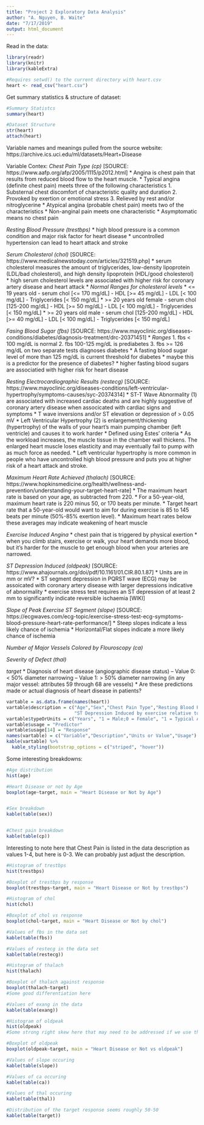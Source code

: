 ```yaml
---
title: "Project 2 Exploratory Data Analysis"
author: "A. Nguyen, B. Waite"
date: "7/17/2019"
output: html_document
---
```


Read in the data: 
```r
library(readr)
library(knitr)
library(kableExtra)

#Requires setwd() to the current directory with heart.csv
heart <- read_csv("heart.csv")
```

Get summary statistics & structure of dataset: 
```r
#Summary Statistcs
summary(heart)

#Dataset Structure
str(heart)
attach(heart)
```

Variable names and meanings pulled from the source website: https://archive.ics.uci.edu/ml/datasets/Heart+Disease

Variable Contex:
  *Chest Pain Type (cp)* [SOURCE: https://www.aafp.org/afp/2005/1115/p2012.html]
    * Angina is chest pain that results from reduced blood flow to the heart muscle.
      * Typical angina (definite chest pain) meets three of the following characteristics
        1. Substernal chest discomfort of characteristic quality and duration
        2. Provoked by exertion or emotional stress
        3. Relieved by rest and/or nitroglycerine
      * Atypical angina (probable chest pain) meets two of the characteristics
      * Non-anginal pain meets one characteristic
      * Asymptomatic means no chest pain
    
  *Resting Blood Pressure (trestbps)*
    * high blood pressure is a common condition and major risk factor for heart disease
    * uncontrolled hypertension can lead to heart attack and stroke
    
  *Serum Cholesterol (chol)* [SOURCE: https://www.medicalnewstoday.com/articles/321519.php]
    * serum cholesterol measures the amount of triglycerides, low-density lipoprotein (LDL/bad cholesterol), and high density lipoprotein (HDL/good cholesterol)
    * high serum cholesterol levels are associated with higher risk for coronary artery disease and heart attack
    * *Normal Ranges for cholesterol levels*
      * <= 19 years old - serum chol [<= 170 mg/dL] - HDL [>= 45 mg/dL] - LDL [< 100 mg/dL] - Triglycerides [< 150 mg/dL]
      * >= 20 years old female - serum chol [125-200 mg/dL] - HDL [>= 50 mg/dL] - LDL [< 100 mg/dL] - Triglycerides [< 150 mg/dL]
      * >= 20 years old male - serum chol [125-200 mg/dL] - HDL [>= 40 mg/dL] - LDL [< 100 mg/dL] - Triglycerides [< 150 mg/dL]
    
  *Fasing Blood Sugar (fbs)* [SOURCE: https://www.mayoclinic.org/diseases-conditions/diabetes/diagnosis-treatment/drc-20371451]
    * *Ranges*
      1. fbs < 100 mg/dL is normal
      2. fbs 100-125 mg/dL is prediabetes
      3. fbs >= 126 mg/dL on two separate tests diagnoses diabetes
        * A fasting blood sugar level of more than 125 mg/dL is current threshold for diabetes
    * maybe this is a predictor for the presence of diabetes?
    * higher fasting blood sugars are associatied with higher risk for heart disease
    
  *Resting Electrocardiographic Results (restecg)* [SOURCE: https://www.mayoclinic.org/diseases-conditions/left-ventricular-hypertrophy/symptoms-causes/syc-20374314]
    * ST-T Wave Abnormality (1) are associated with increased cardiac deaths and are highly suggestive of coronary artery disease when associcated with cardiac signs and symptoms
      * T wave inversions and/or ST elevation or depression of > 0.05 mV
    * Left Ventricular Hypertrophy (2) is enlargement/thickening (hypertrophy) of the walls of your heart's main pumping chamber (left ventricle) and causes it to work harder
      * Defined using Estes' criteria
      * As the workload increases, the muscle tissue in the chamber wall thickens. The enlarged heart muscle loses elasticity and may eventually fail to pump with as much force as needed.
      * Left ventricular hypertrophy is more common in people who have uncontrolled high blood pressure and puts you at higher risk of a heart attack and stroke.
      
  
  *Maximum Heart Rate Achieved (thalach)* [SOURCE: https://www.hopkinsmedicine.org/health/wellness-and-prevention/understanding-your-target-heart-rate]
    * The maximum heart rate is based on your age, as subtracted from 220. 
      * For a 50-year-old, maximum heart rate is 220 minus 50, or 170 beats per minute. 
       * Target heart rate that a 50-year-old would want to aim for during exercise is 85 to 145 beats per minute (50%-85% exertion level).
    * Maximum heart rates below these averages may indicate weakening of heart muscle
    
  *Exercise Induced Angina*
    * chest pain that is triggered by physical exertion
    * when you climb stairs, exercise or walk, your heart demands more blood, but it's harder for the muscle to get enough blood when your arteries are narrowed.
    
  *ST Depression Induced (oldpeak)* [SOURCE: https://www.ahajournals.org/doi/pdf/10.1161/01.CIR.80.1.87]
    * Units are in mm or mV?
    * ST segment depression in PQRST wave (ECG) may be assoicated with coronary artery disease with larger depressions indicative of abnormality
      * exercise stress test requires an ST depression of at least 2 mm to significantly indicate reversible ischaemia [WIKI]
  
  *Slope of Peak Exercise ST Segment (slope)* [SOURCE: https://ecgwaves.com/ecg-topic/exercise-stress-test-ecg-symptoms-blood-pressure-heart-rate-performance/]
    * Steep slopes indicate a less likely chance of ischemia
    * Horizontal/Flat slopes indicate a more likely chance of ischemia
  
  *Number of Major Vessels Colored by Flouroscopy (ca)*
  
  *Severity of Defect (thal)*
    
  *target*
    * Diagnosis of heart disease (angiographic disease status)
      -- Value 0: < 50% diameter narrowing
      -- Value 1: > 50% diameter narrowing
      (in any major vessel: attributes 59 through 68 are vessels)
      * Are these predictions made or actual diagnosis of heart disease in patients?

```r

vartable = as.data.frame(names(heart))
vartable$description = c("Age","Sex","Chest Pain Type","Resting Blood Pressure at Admission","Serum Cholesterol","Fasting Blood Sugar > 120 mg/dl","Resting Electrocardiographic Results","Maximum Heart Rate Achieved","Exercised Induced Angina", 
                         "ST Depression Induced by exercise relative to rest", "The Slope of the Peak Exercise ST Segment","Number of Major Vessels Colored by Flouroscopy", "Severity of Defect","Diagnosis of Heart Disease")
vartable$typeOrUnits = c("Years", "1 = Male;0 = Female", "1 = Typical Angina, 2 = Atypical Angina, 3 = Non-Anginal Pain, 4 = Asymptomatic", "mmHg","mg/dl","1 = true; 0 = false","0 = Normal, 1 = Having ST-T Wave Abnormality, 2 = Showing Probable or Definite left ventricular hypertrophy","Beats Per Minute (BPM)","1 = Yes; 0 = No","Unknown","1 = Upsloping, 2 = Flat, 3 = Downsloping","0-3","3 = normal; 6 = fixed defect; 7 = reversable defect","0 = No Heart Disease Diagnosed; 1 = Heart Disease Diagnosed")
vartable$usage = "Predictor"
vartable$usage[14] = "Response"
names(vartable) = c("Variable","Description","Units or Value","Usage")
kable(vartable) %>%
  kable_styling(bootstrap_options = c("striped", "hover"))
```


Some interesting breakdowns: 

```r
#Age distribution
hist(age)

#Heart Disease or not by Age
boxplot(age~target, main = "Heart Disease or Not by Age")


#Sex breakdown
kable(table(sex))


#Chest pain breakdown
kable(table(cp))
```

Interesting to note here that Chest Pain is listed in the data description as values 1-4, but here is 0-3. We can probably just adjust the description. 

```r
#Histogram of trestbps
hist(trestbps)

#Boxplot of trestbps by response
boxplot(trestbps~target, main = "Heart Disease or Not by trestbps")

#Histogram of chol
hist(chol)

#Boxplot of chol vs response
boxplot(chol~target, main = "Heart Disease or Not by chol")

#Values of fbs in the data set
kable(table(fbs))

#Values of restecg in the data set
kable(table(restecg))

#Histogram of thalach
hist(thalach)

#Boxplot of thalach against response
boxplot(thalach~target)
#Some good differentiation here

#Values of exang in the data
kable(table(exang))

#Histogram of oldpeak
hist(oldpeak)
#Some strong right skew here that may need to be addressed if we use this as a continuous variable. And I think we should initially. 

#Boxplot of oldpeak
boxplot(oldpeak~target, main = "Heart Disease or Not vs oldpeak")

#Values of slope occuring
kable(table(slope))

#Values of ca occuring
kable(table(ca))

#Values of thal occuring
kable(table(thal))

#Distribution of the target response seems roughly 50-50
kable(table(target))

```


